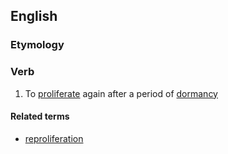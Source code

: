 ==English==

===Etymology===
{{prefix|en|re|proliferate}}

===Verb===
{{en-verb}}

# {{lb|en|biology}} To [[proliferate]] again after a period of [[dormancy]]

====Related terms====
* [[reproliferation]]